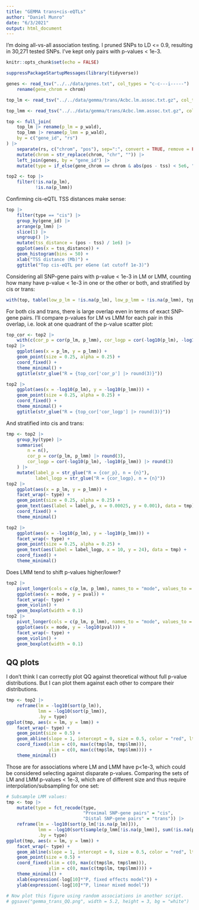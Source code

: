 ```yaml
---
title: "GEMMA trans+cis-eQTLs"
author: "Daniel Munro"
date: "6/3/2021"
output: html_document
---
```


I'm doing all-vs-all association testing. I pruned SNPs to LD <= 0.9, resulting in 30,271 tested SNPs. I've kept only pairs with p-values < 1e-3.

```r
knitr::opts_chunk$set(echo = FALSE)
```

```r
suppressPackageStartupMessages(library(tidyverse))

genes <- read_tsv("../../data/genes.txt", col_types = "c-c---i-----") |>
    rename(gene_chrom = chrom)

top_lm <- read_tsv("../../data/gemma/trans/Acbc.lm.assoc.txt.gz", col_types = "c-c--------d")

top_lmm <- read_tsv("../../data/gemma/trans/Acbc.lmm.assoc.txt.gz", col_types = "c-c----------d--")

top <- full_join(
    top_lm |> rename(p_lm = p_wald),
    top_lmm |> rename(p_lmm = p_wald),
    by = c("gene_id", "rs")
) |>
    separate(rs, c("chrom", "pos"), sep=":", convert = TRUE, remove = FALSE) |>
    mutate(chrom = str_replace(chrom, "chr", "")) |>
    left_join(genes, by = "gene_id") |>
    mutate(type = if_else(gene_chrom == chrom & abs(pos - tss) < 5e6, "cis", "trans"))

top2 <- top |>
    filter(!is.na(p_lm),
           !is.na(p_lmm))
```

Confirming cis-eQTL TSS distances make sense:

```r
top |>
    filter(type == "cis") |>
    group_by(gene_id) |>
    arrange(p_lmm) |>
    slice(1) |>
    ungroup() |>
    mutate(tss_distance = (pos - tss) / 1e6) |>
    ggplot(aes(x = tss_distance)) +
    geom_histogram(bins = 50) +
    xlab("TSS distance (Mb)") +
    ggtitle("Top cis-eQTL per eGene (at cutoff 1e-3)")
```

Considering all SNP-gene pairs with p-value < 1e-3 in LM or LMM, counting how many have p-value < 1e-3 in one or the other or both, and stratified by cis or trans:

```r
with(top, table(low_p_lm = !is.na(p_lm), low_p_lmm = !is.na(p_lmm), type))
```

For both cis and trans, there is large overlap even in terms of exact SNP-gene pairs. I'll compare p-values for LM vs LMM for each pair in this overlap, i.e. look at one quadrant of the p-value scatter plot:

```r
top_cor <- top2 |>
    with(c(cor_p = cor(p_lm, p_lmm), cor_logp = cor(-log10(p_lm), -log10(p_lmm))))
top2 |>
    ggplot(aes(x = p_lm, y = p_lmm)) +
    geom_point(size = 0.25, alpha = 0.25) +
    coord_fixed() +
    theme_minimal() +
    ggtitle(str_glue("R = {top_cor['cor_p'] |> round(3)}"))

top2 |>
    ggplot(aes(x = -log10(p_lm), y = -log10(p_lmm))) +
    geom_point(size = 0.25, alpha = 0.25) +
    coord_fixed() +
    theme_minimal() +
    ggtitle(str_glue("R = {top_cor['cor_logp'] |> round(3)}"))
```

And stratified into cis and trans:

```r
tmp <- top2 |>
    group_by(type) |>
    summarise(
        n = n(),
        cor_p = cor(p_lm, p_lmm) |> round(3),
        cor_logp = cor(-log10(p_lm), -log10(p_lmm)) |> round(3)
    ) |>
    mutate(label_p = str_glue("R = {cor_p}, n = {n}"),
           label_logp = str_glue("R = {cor_logp}, n = {n}"))
top2 |>
    ggplot(aes(x = p_lm, y = p_lmm)) +
    facet_wrap(~ type) +
    geom_point(size = 0.25, alpha = 0.25) +
    geom_text(aes(label = label_p, x = 0.00025, y = 0.001), data = tmp) +
    coord_fixed() +
    theme_minimal()

top2 |>
    ggplot(aes(x = -log10(p_lm), y = -log10(p_lmm))) +
    facet_wrap(~ type) +
    geom_point(size = 0.25, alpha = 0.25) +
    geom_text(aes(label = label_logp, x = 10, y = 24), data = tmp) +
    coord_fixed() +
    theme_minimal()
```

Does LMM tend to shift p-values higher/lower?

```r
top2 |>
    pivot_longer(cols = c(p_lm, p_lmm), names_to = "mode", values_to = "pval", names_prefix = "p_") |>
    ggplot(aes(x = mode, y = pval)) +
    facet_wrap(~ type) +
    geom_violin() +
    geom_boxplot(width = 0.1)
top2 |>
    pivot_longer(cols = c(p_lm, p_lmm), names_to = "mode", values_to = "pval", names_prefix = "p_") |>
    ggplot(aes(x = mode, y = -log10(pval))) +
    facet_wrap(~ type) +
    geom_violin() +
    geom_boxplot(width = 0.1)
```

## QQ plots

I don't think I can correctly plot QQ against theoretical without full p-value distributions. But I can plot them against each other to compare their distributions.

```r
tmp <- top2 |>
    reframe(lm = -log10(sort(p_lm)),
            lmm = -log10(sort(p_lmm)),
            .by = type)
ggplot(tmp, aes(x = lm, y = lmm)) +
    facet_wrap(~ type) +
    geom_point(size = 0.5) +
    geom_abline(slope = 1, intercept = 0, size = 0.5, color = "red", lty = 2) +
    coord_fixed(xlim = c(0, max(c(tmp$lm, tmp$lmm))),
                ylim = c(0, max(c(tmp$lm, tmp$lmm)))) +
    theme_minimal()
```

Those are for associations where LM and LMM have p<1e-3, which could be considered selecting against disparate p-values. Comparing the sets of LM and LMM p-values < 1e-3, which are of different size and thus require interpolation/subsampling for one set:

```r
# Subsample LMM values:
tmp <- top |>
    mutate(type = fct_recode(type,
                             "Proximal SNP-gene pairs" = "cis",
                             "Distal SNP-gene pairs" = "trans")) |>
    reframe(lm = -log10(sort(p_lm[!is.na(p_lm)])),
            lmm = -log10(sort(sample(p_lmm[!is.na(p_lmm)], sum(!is.na(p_lm))))),
            .by = type)
ggplot(tmp, aes(x = lm, y = lmm)) +
    facet_wrap(~ type) +
    geom_abline(slope = 1, intercept = 0, size = 0.5, color = "red", lty = 2) +
    geom_point(size = 0.5) +
    coord_fixed(xlim = c(0, max(c(tmp$lm, tmp$lmm))),
                ylim = c(0, max(c(tmp$lm, tmp$lmm)))) +
    theme_minimal() +
    xlab(expression(-log[10]*"P, fixed effects model")) +
    ylab(expression(-log[10]*"P, linear mixed model"))

# Now plot this figure using random associations in another script.
# ggsave("gemma_trans_QQ.png", width = 5.2, height = 3, bg = "white")
```

